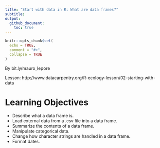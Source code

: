 ```yaml
---
title: "Start with data in R: What are data frames?"
subtitle: 
output: 
  github_document:
    toc: true
---
```


```r
knitr::opts_chunk$set(
  echo = TRUE,
  comment = "#>",
  collapse = TRUE
)
```

By bit.ly/mauro_lepore

Lesson: http://www.datacarpentry.org/R-ecology-lesson/02-starting-with-data


# Learning Objectives

* Describe what a data frame is.
* Load external data from a .csv file into a data frame.
* Summarize the contents of a data frame.
* Manipulate categorical data.
* Change how character strings are handled in a data frame.
* Format dates.








